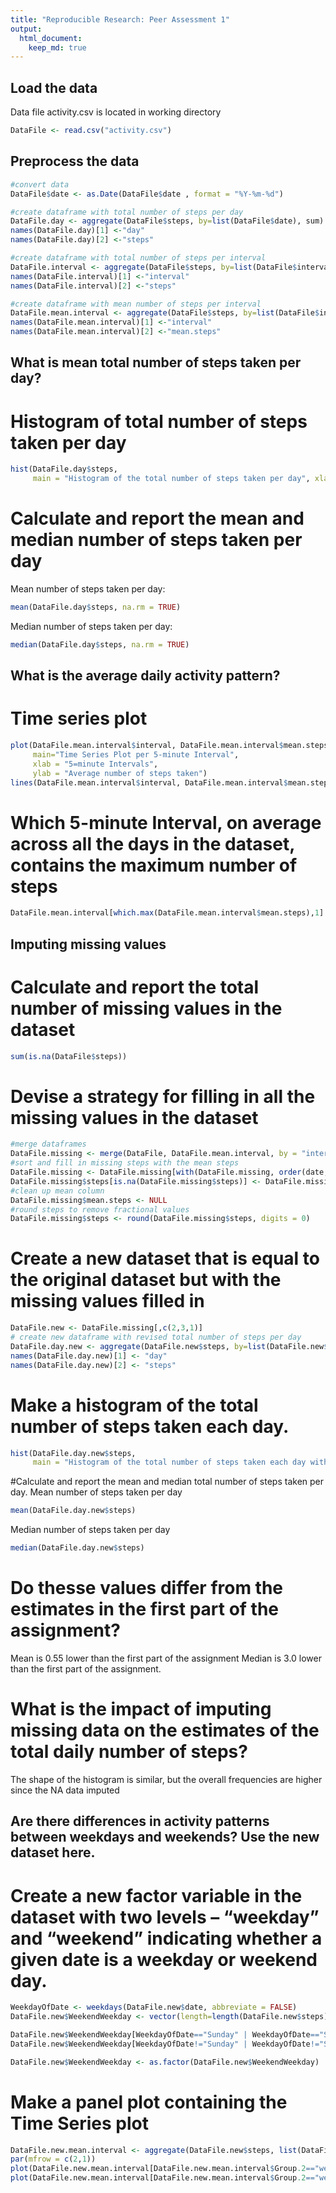 ```yaml
---
title: "Reproducible Research: Peer Assessment 1"
output: 
  html_document:
    keep_md: true
---
```



## Load the data 

Data file activity.csv is located in working directory

```r
DataFile <- read.csv("activity.csv")

```
## Preprocess the data 

```r
#convert data
DataFile$date <- as.Date(DataFile$date , format = "%Y-%m-%d")

#create dataframe with total number of steps per day
DataFile.day <- aggregate(DataFile$steps, by=list(DataFile$date), sum)
names(DataFile.day)[1] <-"day"
names(DataFile.day)[2] <-"steps"

#create dataframe with total number of steps per interval
DataFile.interval <- aggregate(DataFile$steps, by=list(DataFile$interval), sum, na.rm=TRUE, na.action=NULL)
names(DataFile.interval)[1] <-"interval"
names(DataFile.interval)[2] <-"steps"

#create dataframe with mean number of steps per interval
DataFile.mean.interval <- aggregate(DataFile$steps, by=list(DataFile$interval), mean, na.rm=TRUE, na.action=NULL)
names(DataFile.mean.interval)[1] <-"interval"
names(DataFile.mean.interval)[2] <-"mean.steps"
```

## What is mean total number of steps taken per day?

# Histogram of total number of steps taken per day
```r
hist(DataFile.day$steps,
     main = "Histogram of the total number of steps taken per day", xlab = "Total number of steps taken per day")
```
# Calculate and report the mean and median number of steps taken per day
Mean number of steps taken per day:
```r
mean(DataFile.day$steps, na.rm = TRUE)
```
Median number of steps taken per day:
```r
median(DataFile.day$steps, na.rm = TRUE)
```

## What is the average daily activity pattern?

# Time series plot
```r
plot(DataFile.mean.interval$interval, DataFile.mean.interval$mean.steps, type="n",
     main="Time Series Plot per 5-minute Interval",
     xlab = "5=minute Intervals",
     ylab = "Average number of steps taken")
lines(DataFile.mean.interval$interval, DataFile.mean.interval$mean.steps, type="l")
```

# Which 5-minute Interval, on average across all the days in the dataset, contains the maximum number of steps
```r
DataFile.mean.interval[which.max(DataFile.mean.interval$mean.steps),1]
```

## Imputing missing values

# Calculate and report the total number of missing values in the dataset 
```r
sum(is.na(DataFile$steps))
```


# Devise a strategy for filling in all the missing values in the dataset
```r
#merge dataframes
DataFile.missing <- merge(DataFile, DataFile.mean.interval, by = "interval", sort=FALSE)
#sort and fill in missing steps with the mean steps
DataFile.missing <- DataFile.missing[with(DataFile.missing, order(date, interval)), ]
DataFile.missing$steps[is.na(DataFile.missing$steps)] <- DataFile.missing$mean.steps[is.na(DataFile.missing$steps)]
#clean up mean column
DataFile.missing$mean.steps <- NULL
#round steps to remove fractional values
DataFile.missing$steps <- round(DataFile.missing$steps, digits = 0)
```

# Create a new dataset that is equal to the original dataset but with the missing values filled in

```r
DataFile.new <- DataFile.missing[,c(2,3,1)]
# create new dataframe with revised total number of steps per day
DataFile.day.new <- aggregate(DataFile.new$steps, by=list(DataFile.new$date), sum)
names(DataFile.day.new)[1] <- "day"
names(DataFile.day.new)[2] <- "steps"
```

# Make a histogram of the total number of steps taken each day.
```r
hist(DataFile.day.new$steps,
     main = "Histogram of the total number of steps taken each day with missing data replaced", xlab = "Total number of steps taken each day")
```

#Calculate and report the mean and median total number of steps taken per day.
Mean number of steps taken per day
```r
mean(DataFile.day.new$steps)
```

Median number of steps taken per day
```r
median(DataFile.day.new$steps)
```
# Do thesse values differ from the estimates in the first part of the assignment?
Mean is 0.55 lower than the first part of the assignment
Median is 3.0 lower than the first part of the assignment.

# What is the impact of imputing missing data on the estimates of the total daily number of steps?

The shape of the histogram is similar, but the overall frequencies are higher since the NA data imputed

## Are there differences in activity patterns between weekdays and weekends? Use the new dataset here.

# Create a new factor variable in the dataset with two levels -- "weekday" and "weekend" indicating whether a given date is a weekday or weekend day.

```r
WeekdayOfDate <- weekdays(DataFile.new$date, abbreviate = FALSE)
DataFile.new$WeekendWeekday <- vector(length=length(DataFile.new$steps))

DataFile.new$WeekendWeekday[WeekdayOfDate=="Sunday" | WeekdayOfDate=="Saturday"] <- "Weekend"
DataFile.new$WeekendWeekday[WeekdayOfDate!="Sunday" | WeekdayOfDate!="Saturday"] <= "Weekday"

DataFile.new$WeekendWeekday <- as.factor(DataFile.new$WeekendWeekday)
```

# Make a panel plot containing the Time Series plot 

```r
DataFile.new.mean.interval <- aggregate(DataFile.new$steps, list(DataFile.new$interval, DataFile.new$WeekendWeekday),mean)
par(mfrow = c(2,1))
plot(DataFile.new.mean.interval[DataFile.new.mean.interval$Group.2=="weekend",1], DataFile.new.mean.interval[DataFile.new.mean.interval$Group.2=="weekend",3], xlab = "Interval", ylab = "Avg Number of steps", type="l", main="Weekend", xlim=c(15,20), ylim=c(0,250))
plot(DataFile.new.mean.interval[DataFile.new.mean.interval$Group.2=="weekday",1], DataFile.new.mean.interval[DataFile.new.mean.interval$Group.2=="weekday",3], xlab = "Interval", ylab = "Avg Number of steps", type="l",main="Weekday", xlim=c(15,20), ylim=c(0,250))
```

